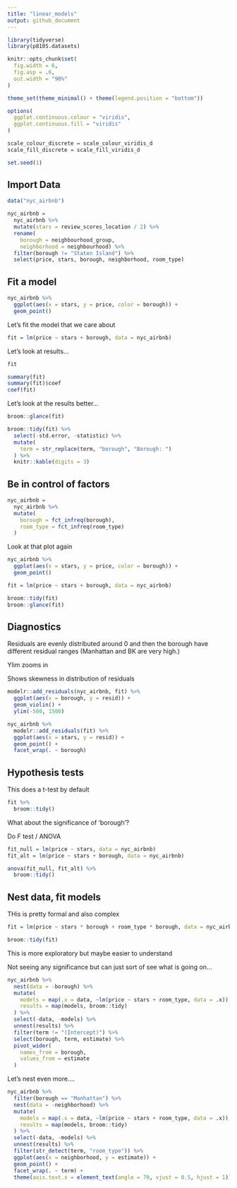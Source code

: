 ```yaml
---
title: "linear_models"
output: github_document
---
```


```r
library(tidyverse)
library(p8105.datasets)

knitr::opts_chunk$set(
  fig.width = 6, 
  fig.asp = .6, 
  out.width = "90%"
)

theme_set(theme_minimal() + theme(legend.position = "bottom"))

options(
  ggplot.continuous.colour = "viridis", 
  ggplot.continuous.fill = "viridis"
)

scale_colour_discrete = scale_colour_viridis_d
scale_fill_discrete = scale_fill_viridis_d

set.seed(1)
```

## Import Data

```r
data("nyc_airbnb")

nyc_airbnb = 
  nyc_airbnb %>% 
  mutate(stars = review_scores_location / 2) %>% 
  rename(
    borough = neighbourhood_group,
    neighborhood = neighbourhood) %>% 
  filter(borough != "Staten Island") %>% 
  select(price, stars, borough, neighborhood, room_type)
```

## Fit a model 

```r
nyc_airbnb %>% 
  ggplot(aes(x = stars, y = price, color = borough)) + 
  geom_point()
```

Let's fit the model that we care about 

```r
fit = lm(price ~ stars + borough, data = nyc_airbnb)
```

Let's look at results... 

```r
fit

summary(fit)
summary(fit)$coef
coef(fit)
```

Let's look at the results better... 

```r
broom::glance(fit)

broom::tidy(fit) %>% 
  select(-std.error, -statistic) %>% 
  mutate(
    term = str_replace(term, "borough", "Borough: ")
  ) %>% 
  knitr::kable(digits = 3)
```

## Be in control of factors 

```r
nyc_airbnb = 
  nyc_airbnb %>% 
  mutate(
    borough = fct_infreq(borough), 
    room_type = fct_infreq(room_type)
  )
```

Look at that plot again

```r
nyc_airbnb %>% 
  ggplot(aes(x = stars, y = price, color = borough)) + 
  geom_point()
```

```r
fit = lm(price ~ stars + borough, data = nyc_airbnb)

broom::tidy(fit)
broom::glance(fit)
```

## Diagnostics 

Residuals are evenly distributed around 0 and then the borough have different residual ranges (Manhattan and BK are very high.)

Ylim zooms in

Shows skewness in distribution of residuals 

```r
modelr::add_residuals(nyc_airbnb, fit) %>% 
  ggplot(aes(x = borough, y = resid)) + 
  geom_violin() + 
  ylim(-500, 1500)

nyc_airbnb %>% 
  modelr::add_residuals(fit) %>% 
  ggplot(aes(x = stars, y = resid)) +
  geom_point() + 
  facet_wrap(. ~ borough)
```

## Hypothesis tests

This does a t-test by default 

```r
fit %>% 
  broom::tidy()
```

What about the significance of 'borough'? 

Do F test / ANOVA

```r
fit_null = lm(price ~ stars, data = nyc_airbnb)
fit_alt = lm(price ~ stars + borough, data = nyc_airbnb)

anova(fit_null, fit_alt) %>% 
  broom::tidy()
```

## Nest data, fit models

THis is pretty formal and also complex

```r
fit = lm(price ~ stars * borough + room_type * borough, data = nyc_airbnb)

broom::tidy(fit)
```

This is more exploratory but maybe easier to understand

Not seeing any significance but can just sort of see what is going on... 

```r
nyc_airbnb %>% 
  nest(data = -borough) %>% 
  mutate(
    models = map(.x = data, ~lm(price ~ stars + room_type, data = .x)),
    results = map(models, broom::tidy)
  ) %>% 
  select(-data, -models) %>% 
  unnest(results) %>% 
  filter(term != "(Intercept)") %>% 
  select(borough, term, estimate) %>% 
  pivot_wider(
    names_from = borough, 
    values_from = estimate
  )
```

Let's nest even more.... 

```r
nyc_airbnb %>% 
  filter(borough == "Manhattan") %>% 
  nest(data = -neighborhood) %>% 
  mutate(
    models = map(.x = data, ~lm(price ~ stars + room_type, data = .x)),
    results = map(models, broom::tidy)
  ) %>% 
  select(-data, -models) %>% 
  unnest(results) %>% 
  filter(str_detect(term, "room_type")) %>% 
  ggplot(aes(x = neighborhood, y = estimate)) + 
  geom_point() + 
  facet_wrap(. ~ term) + 
  theme(axis.text.x = element_text(angle = 70, vjust = 0.5, hjust = 1))
```





